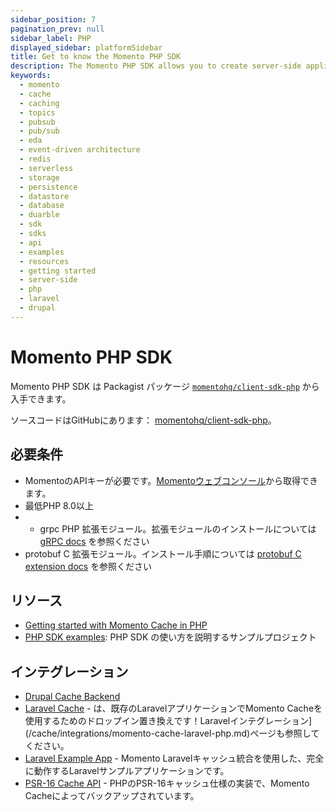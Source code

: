 ```yaml
---
sidebar_position: 7
pagination_prev: null
sidebar_label: PHP
displayed_sidebar: platformSidebar
title: Get to know the Momento PHP SDK
description: The Momento PHP SDK allows you to create server-side applications, and take advantage of Momento's caching and pub-sub features. Find resources and examples here!
keywords:
  - momento
  - cache
  - caching
  - topics
  - pubsub
  - pub/sub
  - eda
  - event-driven architecture
  - redis
  - serverless
  - storage
  - persistence
  - datastore
  - database
  - duarble
  - sdk
  - sdks
  - api
  - examples
  - resources
  - getting started
  - server-side
  - php
  - laravel
  - drupal
---
```


# Momento PHP SDK

Momento PHP SDK は Packagist パッケージ [`momentohq/client-sdk-php`](https://packagist.org/packages/momentohq/client-sdk-php) から入手できます。

ソースコードはGitHubにあります： [momentohq/client-sdk-php](https://github.com/momentohq/client-sdk-php)。

## 必要条件

- MomentoのAPIキーが必要です。[Momentoウェブコンソール](https://console.gomomento.com/)から取得できます。
- 最低PHP 8.0以上
- - grpc PHP 拡張モジュール。拡張モジュールのインストールについては [gRPC docs](https://github.com/grpc/grpc/blob/master/src/php/README.md) を参照ください
- protobuf C 拡張モジュール。インストール手順については [protobuf C extension docs](https://developers.google.com/google-ads/api/docs/client-libs/php/protobuf#c_implementation) を参照ください

## リソース

- [Getting started with Momento Cache in PHP](/platform/sdks/php/cache)
- [PHP SDK examples](https://github.com/momentohq/client-sdk-php/blob/main/examples/README.md): PHP SDK の使い方を説明するサンプルプロジェクト

## インテグレーション

- [Drupal Cache Backend](/cache/integrations/drupal-integration.md)
- [Laravel Cache](https://github.com/momentohq/laravel-cache) - は、既存のLaravelアプリケーションでMomento Cacheを使用するためのドロップイン置き換えです！Laravelインテグレーション](/cache/integrations/momento-cache-laravel-php.md)ページも参照してください。
- [Laravel Example App](https://github.com/momentohq/laravel-example) - Momento Laravelキャッシュ統合を使用した、完全に動作するLaravelサンプルアプリケーションです。
- [PSR-16 Cache API](https://github.com/momentohq/client-sdk-php/blob/main/README-PSR16.md) - PHPのPSR-16キャッシュ仕様の実装で、Momento Cacheによってバックアップされています。
